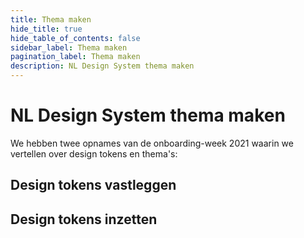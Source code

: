 ```yaml
---
title: Thema maken
hide_title: true
hide_table_of_contents: false
sidebar_label: Thema maken
pagination_label: Thema maken
description: NL Design System thema maken
---
```



# NL Design System thema maken

We hebben twee opnames van de onboarding-week 2021 waarin we vertellen over design tokens en thema's:

## Design tokens vastleggen

<VideoPlayer videoId="jSvjnU7oY5Y" />

## Design tokens inzetten

<VideoPlayer videoId="-guAi7Lvl6g" />
